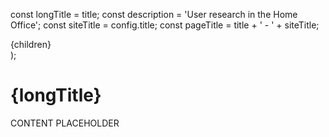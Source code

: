 


const longTitle = title;
const description = 'User research in the Home Office';
const siteTitle = config.title;
const pageTitle = title + ' - ' + siteTitle;

  <PageWrap>
    <Section title={title} href="/user-research" navigation={[
      { href: '/user-research/ethics', text: 'Ethical research and consent' },
      { href: '/user-research/participant-recruitment', text: 'Participant recruitment' },
      { href: '/user-research/professional-standards', text: 'Professional standards and guidance' }
    ]}>
      {children}
    </Section>
  </PageWrap>
);

<SectionWrap>
  <main id="main-content" role="main">
    <head>
      <title>{pageTitle}</title>
      <meta name="description" content={description} />
      <meta name="og:title" content={title} />
      <meta name="og:description" content={description} />
    </head>
    <h1>{longTitle}</h1>

CONTENT PLACEHOLDER

  </main>
</SectionWrap>

